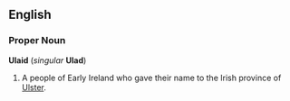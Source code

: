 ==English==

===Proper Noun===
'''Ulaid''' (''singular'' '''Ulad''')

#A people of Early Ireland who gave their name to the Irish province of [[Ulster]].